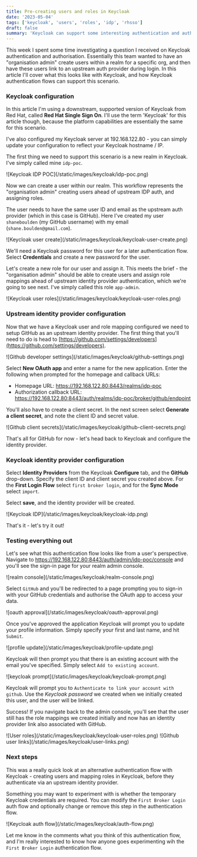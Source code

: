 ```yaml
---
title: Pre-creating users and roles in Keycloak
date: '2023-05-04'
tags: ['keycloak', 'users', 'roles', 'idp', 'rhsso']
draft: false
summary: 'Keycloak can support some interesting authentication and authorisation flows, one of which is creating users and assigning roles ahead of upstream identity provider authentication.'
---
```

This week I spent some time investigating a question I received on Keycloak authentication and authorisation. Essentially this team wanted to have an "organisation admin" create users within a realm for a specific org, and then have these users link to an upstream auth provider during login. In this article I'll cover what this looks like with Keycloak, and how Keycloak authentication flows can support this scenario.

### Keycloak configuration
In this article I'm using a downstream, supported version of Keycloak from Red Hat, called **Red Hat Single Sign On**. I'll use the term 'Keycloak' for this article though, because the platform capabilities are essentially the same for this scenario.

I've also configured my Keycloak server at 192.168.122.80 - you can simply update your configuration to reflect your Keycloak hostname / IP.

The first thing we need to support this scenario is a new realm in Keycloak. I've simply called mine `idp-poc`.

<Zoom>
![Keycloak IDP POC](/static/images/keycloak/idp-poc.png)
</Zoom>

Now we can create a user within our realm. This workflow represents the "organisation admin" creating users ahead of upstream IDP auth, and assigning roles.

The user needs to have the same user ID and email as the upstream auth provider (which in this case is GitHub). Here I've created my user `shaneboulden` (my GitHub username) with my email (`shane.boulden@gmail.com`).

<Zoom>
![Keycloak user create](/static/images/keycloak/keycloak-user-create.png)
</Zoom>

We'll need a Keycloak password for this user for a later authentication flow. Select **Credentials** and create a new password for the user.

Let's create a new role for our user and assign it. This meets the brief - the "organisation admin" should be able to create users and assign role mappings ahead of upstream identity provider authentication, which we're going to see next. I've simply called this role `app-admin`.

<Zoom>
![Keycloak user roles](/static/images/keycloak/keycloak-user-roles.png)
</Zoom>

### Upstream identity provider configuration
Now that we have a Keycloak user and role mapping configured we need to setup GitHub as an upstream identity provider. The first thing that you'll need to do is head to [https://github.com/settings/developers](https://github.com/settings/developers).

<Zoom>
![Github developer settings](/static/images/keycloak/github-settings.png)
</Zoom>

Select **New OAuth app** and enter a name for the new application. Enter the following when prompted for the homepage and callback URLs:

* Homepage URL: https://192.168.122.80:8443/realms/idp-poc
* Authorization callback URL: https://192.168.122.80:8443/auth/realms/idp-poc/broker/github/endpoint

You'll also have to create a client secret. In the next screen select **Generate a client secret**, and note the client ID and secret value.

<Zoom>
![Github client secrets](/static/images/keycloak/github-client-secrets.png)
</Zoom>

That's all for GitHub for now - let's head back to Keycloak and configure the identity provider.

### Keycloak identity provider configuration

Select **Identity Providers** from the Keycloak **Configure** tab, and the **GitHub** drop-down. Specify the client ID and client secret you created above. For the **First Login Flow** select `first broker login`, and for the **Sync Mode** select `import`. 

Select **save**, and the identity provider will be created.

<Zoom>
![Keycloak IDP](/static/images/keycloak/keycloak-idp.png)
</Zoom>

That's it - let's try it out!

### Testing everything out

Let's see what this authentication flow looks like from a user's perspective. Navigate to https://192.168.122.80:8443/auth/admin/idp-poc/console and you'll see the sign-in page for your realm admin console.

<Zoom>
![realm console](/static/images/keycloak/realm-console.png)
</Zoom>

Select `GitHub` and you'll be redirected to a page prompting you to sign-in with your GitHub credentials and authorise the OAuth app to access your data.

<Zoom>
![oauth approval](/static/images/keycloak/oauth-approval.png)
</Zoom>

Once you've approved the application Keycloak will prompt you to update your profile information. Simply specify your first and last name, and hit `Submit`.

<Zoom>
![profile update](/static/images/keycloak/profile-update.png)
</Zoom>

Keycloak will then prompt you that there is an existing account with the email you've specified. Simply select `Add to existing account`.

<Zoom>
![keycloak prompt](/static/images/keycloak/keycloak-prompt.png)
</Zoom>

Keycloak will prompt you to `Authenticate to link your account with github`. Use the *Keycloak password* we created when we initially created this user, and the user will be linked.

Success! If you navigate back to the admin console, you'll see that the user still has the role mappings we created initially and now has an identity provider link also associated with GitHub.

<Zoom>
![User roles](/static/images/keycloak/keycloak-user-roles.png)
</Zoom>

<Zoom>
![Github user links](/static/images/keycloak/user-links.png)
</Zoom>


### Next steps
This was a really quick look at an alternative authentication flow with Keycloak - creating users and mapping roles in Keycloak, before they authenticate via an upstream identity provider.

Something you may want to experiment with is whether the temporary Keycloak credentials are required. You can modify the `First Broker Login` auth flow and optionally change or remove this step in the authentication flow.

<Zoom>
![Keycloak auth flow](/static/images/keycloak/auth-flow.png)
</Zoom>

Let me know in the comments what you think of this authentication flow, and I'm really interested to know how anyone goes experimenting wih the `First Broker Login` authentication flow.